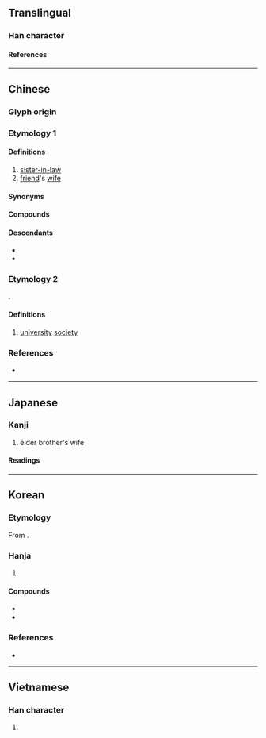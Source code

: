 {{character info}}
==Translingual==

===Han character===
{{Han char|rn=38|rad=女|as=09|sn=12|four=47447|canj=VHXE|ids=⿰女叟}}

====References====
{{Han ref|kx=0268.340|dkj=06603|dj=0536.080|hdz=21066.180|uh=5AC2}}

----

==Chinese==
{{zh-forms}}

===Glyph origin===
{{Han etym}}
{{Han compound|女|叟|ls=psc|t1=woman|c1=s|c2=p}}

===Etymology 1===
{{zh-pron
|m=sǎo
|c=sou2
|h=pfs=só;gd=sau3
|md=sō̤
|mn=só/qz:só͘
|mn-t=so2/sao2
|mn-t_note=so2 - vernacular; sao2 - literary
|w=2sau
|mc=y
|oc=y
|cat=n
}}

====Definitions====
{{zh-hanzi}}

# [[sister-in-law]] {{gloss|[[older brother]]'s [[wife]]}}
# [[friend]]'s [[wife]]

====Synonyms====
{{zh-dial|嫂子}}

====Compounds====
{{zh-der|丘嫂|兄嫂|內嫂|大嫂|大嫂子|姑嫂|姻嫂|嫂夫人|嫂嫂|嫂子|家嫂|舅嫂}}

====Descendants====
* {{desc|th|ซ้อ|bor=1}}
* {{desc|tl|inso|bor=1}}

===Etymology 2===
{{translit|yue|en|soc}}.

====Definitions====
{{zh-hanzi}}

# {{lb|zh|Hong Kong Cantonese}} [[university]] [[society]]

===References===
* {{thcwd|9437}}

{{zh-cat|Family}}

----

==Japanese==

===Kanji===
{{ja-kanji|grade=uc|rs=女10}}

# elder brother's wife

====Readings====
{{ja-readings
|goon=そう<さう
|kanon=そう<さう
|kun=あによめ}}

----

==Korean==

===Etymology===
From {{der|ko|ltc|-}} {{ltc-l|嫂}}. {{hanja-hunmong|수〯|swu|天倫#상31B}}

===Hanja===
{{ko-hanja-search}}
{{ko-hanja|형수|수}}

# {{hanja form of|수|[[sister-in-law]]; [[elder]] [[brother]]'s [[wife]]}}

====Compounds====
{{top2}}
* {{ko-l|형수|兄嫂}}
* {{ko-l|제수|弟嫂}}
{{bottom}}

===References===
* {{R:hanjadoc|2363}}

----

==Vietnamese==

===Han character===
{{vi-readings|reading=[[tẩu]], [[dâu]]}}

# {{rfdef|vi}}

{{cln|vi|Han tu}}